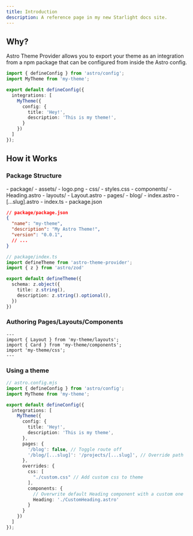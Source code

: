 ```yaml
---
title: Introduction
description: A reference page in my new Starlight docs site.
---
```


## Why?

Astro Theme Provider allows you to export your theme as an integration from a npm package that can be configured from inside the Astro config. 

```ts
import { defineConfig } from 'astro/config';
import MyTheme from 'my-theme';

export default defineConfig({
  integrations: [
    MyTheme({
      config: {
        title: 'Hey!',
        description: 'This is my theme!',
      }
    })
  ]
});
```

## How it Works 

### Package Structure

<FileTree>
- package/
  - assets/
    - logo.png
  - css/
    - styles.css
  - components/
    - Heading.astro
  - layouts/
    - Layout.astro
  - pages/
    - blog/
      - index.astro
      - [...slug].astro
  - index.ts
  - package.json
</FileTree>

```json
// package/package.json
{
  "name": "my-theme",
  "description": "My Astro Theme!",
  "version": "0.0.1",
  // ...
}
```

```ts
// package/index.ts
import defineTheme from 'astro-theme-provider';
import { z } from 'astro/zod'

export default defineTheme({
  schema: z.object({
    title: z.string(),
    description: z.string().optional(),
  })
})
```

### Authoring Pages/Layouts/Components

```tsx
---
import { Layout } from 'my-theme/layouts';
import { Card } from 'my-theme/components';
import 'my-theme/css';
---
```

### Using a theme

```ts
// astro.config.mjs
import { defineConfig } from 'astro/config';
import MyTheme from 'my-theme';

export default defineConfig({
  integrations: [
    MyTheme({
      config: {
        title: 'Hey!',
        description: 'This is my theme',
      },
      pages: {
        '/blog': false, // Toggle route off
        '/blog/[...slug]': '/projects/[...slug]', // Override path
      },
      overrides: {
        css: [
          "./custom.css" // Add custom css to theme
        ],
        components: {
          // Overwrite default Heading component with a custom one
          Heading: './CustomHeading.astro'
        }
      }
    })
  ]
});
```